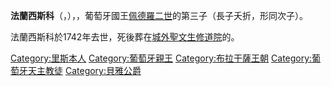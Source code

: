 {{Multiple issues|
{{Expand language|1=en|time=2020-10-26T04:54:20+00:00}}
{{Unreferenced|time=2020-10-26T04:54:20+00:00}}
}}
{{Infobox royalty
| name         = 法蘭西斯科
| title        = 貝雅公爵
| image        = Infante Francisco, Duque de Beja.JPG
| birth_date   = {{Birth date|1691|5|25|df=y}}
| birth_place  = {{flag|Kingdom of Portugal}}[[里斯本|里斯本]]
| death_date   = {{Death date and age|1742|7|21|1691|5|25|df=y}}
| death_place  = {{flag|Kingdom of Portugal}}[[奧比杜什_(葡萄牙)|奧比杜什]]
| burial_place = [[城外聖文生修道院|城外聖文生修道院]]
| full name    = Francisco Xavier José António Bento Urbano
| house        = [[布拉干薩王朝|布拉干薩王朝]]
| father       = [[佩德羅二世_(葡萄牙)|佩德羅二世]]
| mother       = [[普法爾茨-諾伊堡的瑪麗·索菲|普法爾茨-諾伊堡的瑪麗·索菲]]
| religion     = [[羅馬天主教|羅馬天主教]]
}}
'''法蘭西斯科'''（{{lang-pt|Francisco}}，{{bd|1691年|5月25日|1742年|7月21日}}），{{le|貝雅公爵|Duke of Beja}}，葡萄牙國王[[佩德羅二世_(葡萄牙)|佩德羅二世]]的第三子（長子夭折，形同次子）。

法蘭西斯科於1742年去世，死後葬在[[城外聖文生修道院|城外聖文生修道院]]的{{le|布拉干薩萬神殿|Pantheon of the House of Braganza}}。

[[Category:里斯本人|Category:里斯本人]]
[[Category:葡萄牙親王|Category:葡萄牙親王]]
[[Category:布拉干薩王朝|Category:布拉干薩王朝]]
[[Category:葡萄牙天主教徒|Category:葡萄牙天主教徒]]
[[Category:貝雅公爵|Category:貝雅公爵]]